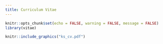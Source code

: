 ```yaml
---
title: Curriculum Vitae
---
```


```r
knitr::opts_chunk$set(echo = FALSE, warning = FALSE, message = FALSE)
library(vitae)
```

```r
knitr::include_graphics("ks_cv.pdf")
```
